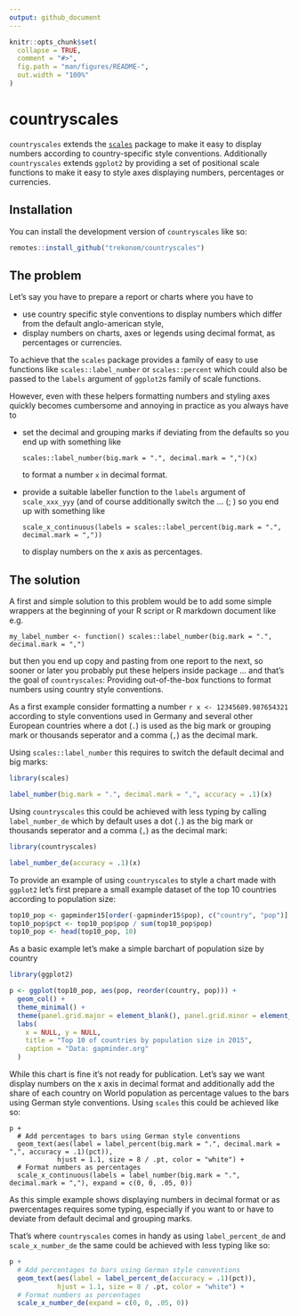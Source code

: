 ```yaml
---
output: github_document
---
```


<!-- README.md is generated from README.Rmd. Please edit that file -->

```r
knitr::opts_chunk$set(
  collapse = TRUE,
  comment = "#>",
  fig.path = "man/figures/README-",
  out.width = "100%"
)
```

# countryscales

<!-- badges: start -->
<!-- badges: end -->

`countryscales` extends the [`scales`](https://scales.r-lib.org) package to make it easy to display 
numbers according to country-specific style conventions. Additionally `countryscales` 
extends `ggplot2` by providing a set of positional scale functions to make it easy to style 
axes displaying numbers, percentages or currencies.

## Installation

You can install the development version of `countryscales` like so:

``` r
remotes::install_github("trekonom/countryscales")
```

## The problem

Let's say you have to prepare a report or charts where you have to

* use country specific style conventions to display numbers which differ 
  from the default anglo-american style,
* display numbers on charts, axes or legends using decimal format, as percentages or currencies.

To achieve that the `scales` package provides a family of easy to use functions 
like `scales::label_number` or `scales::percent` which could also be passed to the `labels` argument 
of `ggplot2`s family of scale functions.

However, even with these helpers formatting numbers and styling axes 
quickly becomes cumbersome and annoying in practice as you always have to

* set the decimal and grouping marks if deviating from the defaults so you end up with something like
  ```
  scales::label_number(big.mark = ".", decimal.mark = ",")(x)
  ``` 
  to format a number `x` in decimal format.
  
* provide a suitable labeller function to the `labels` argument of `scale_xxx_yyy` (and of 
  course additionally switch the ... (; ) so you end up with something like
  ```
  scale_x_continuous(labels = scales::label_percent(big.mark = ".", decimal.mark = ","))
  ```
  to display numbers on the x axis as percentages.

## The solution

A first and simple solution to this problem would be to add some simple wrappers at 
the beginning of your R script or R markdown document like e.g.
```
my_label_number <- function() scales::label_number(big.mark = ".", decimal.mark = ",")
```
but then you end up copy and pasting from one report to the next, so sooner or later 
you probably put these helpers inside package ... and that's the goal of `countryscales`: 
Providing out-of-the-box functions to format numbers using country style conventions.

As a first example consider formatting a number `r x <- 12345689.987654321` according to 
style conventions used in Germany and several other European countries where a dot (`.`) 
is used as the big mark or grouping mark or thousands seperator and a comma (`,`) as the decimal mark.

Using `scales::label_number` this requires to switch the default decimal and big marks:
```r
library(scales)

label_number(big.mark = ".", decimal.mark = ",", accuracy = .1)(x)
```

Using `countryscales` this could be achieved with less typing by calling `label_number_de` 
which by default uses a dot (`.`) as the big mark or thousands seperator and a comma (`,`) as the decimal mark:

```r
library(countryscales)

label_number_de(accuracy = .1)(x)
```

To provide an example of using `countryscales` to style a chart made with `ggplot2` let's first prepare a small example dataset
of the top 10 countries according to population size:

```r
top10_pop <- gapminder15[order(-gapminder15$pop), c("country", "pop")]
top10_pop$pct <- top10_pop$pop / sum(top10_pop$pop)
top10_pop <- head(top10_pop, 10)
```

As a basic example let's make a simple barchart of population size by country

```r
library(ggplot2)

p <- ggplot(top10_pop, aes(pop, reorder(country, pop))) +
  geom_col() +
  theme_minimal() +
  theme(panel.grid.major = element_blank(), panel.grid.minor = element_blank()) +
  labs(
    x = NULL, y = NULL,
    title = "Top 10 of countries by population size in 2015",
    caption = "Data: gapminder.org"
  )
```
While this chart is fine it's not ready for publication. Let's say we want display 
numbers on the x axis in decimal format and additionally add the share of each country on World population as percentage values to the bars using German style conventions. Using `scales` this could be achieved like so:

```style-scales
p +
  # Add percentages to bars using German style conventions
  geom_text(aes(label = label_percent(big.mark = ".", decimal.mark = ",", accuracy = .1)(pct)), 
            hjust = 1.1, size = 8 / .pt, color = "white") +
  # Format numbers as percentages
  scale_x_continuous(labels = label_number(big.mark = ".", decimal.mark = ","), expand = c(0, 0, .05, 0))
```

As this simple example shows displaying numbers in decimal format or as pwercentages requires some typing, especially if you want to or have to deviate from default decimal and grouping marks. 

That's where `countryscales` comes in handy as using `label_percent_de` and `scale_x_number_de` the same could be achieved with less typing like so:

```r
p +
  # Add percentages to bars using German style conventions
  geom_text(aes(label = label_percent_de(accuracy = .1)(pct)), 
            hjust = 1.1, size = 8 / .pt, color = "white") +
  # Format numbers as percentages
  scale_x_number_de(expand = c(0, 0, .05, 0))
```
